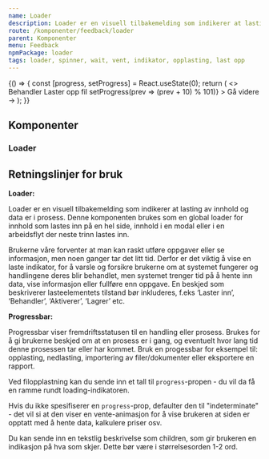 ```yaml
---
name: Loader
description: Loader er en visuell tilbakemelding som indikerer at lasting av innhold og data er i prosess.
route: /komponenter/feedback/loader
parent: Komponenter
menu: Feedback
npmPackage: loader
tags: loader, spinner, wait, vent, indikator, opplasting, last opp
---
```





<PageHeader />

<Playground>
  {() => {
    const [progress, setProgress] = React.useState(0);
    return (
      <>
        <Loader>Behandler</Loader>
        <Loader progress={20}>Laster opp fil</Loader>
        <Loader progress={progress}>
          <SecondaryButton
            onClick={() => setProgress(prev => (prev + 10) % 101)}
          >
            Gå videre &rarr;
          </SecondaryButton>
        </Loader>
      </>
    );
  }}
</Playground>

## Komponenter

### Loader

<ImportStatement imports="Loader" />
<Props of={Loader} />

## Retningslinjer for bruk

**Loader:**

Loader er en visuell tilbakemelding som indikerer at lasting av innhold og data er i prosess. Denne komponenten brukes som en global loader for innhold som lastes inn på en hel side, innhold i en modal eller i en arbeidsflyt der neste trinn lastes inn.

Brukerne våre forventer at man kan raskt utføre oppgaver eller se informasjon, men noen ganger tar det litt tid. Derfor er det viktig å vise en laste indikator, for å varsle og forsikre brukerne om at systemet fungerer og handlingene deres blir behandlet, men systemet trenger tid på å hente inn data, vise informasjon eller fullføre enn oppgave. En beskjed som beskriverer lasteelementets tilstand bør inkluderes, f.eks ‘Laster inn’, ‘Behandler’, ‘Aktiverer’, ‘Lagrer’ etc.

**Progressbar:**

Progressbar viser fremdriftsstatusen til en handling eller prosess. Brukes for å gi brukerne beskjed om at en prosess er i gang, og eventuelt hvor lang tid denne prosessen tar eller har kommet. Bruk en progessbar for eksempel til: opplasting, nedlasting, importering av filer/dokumenter eller eksportere en rapport.

Ved filopplastning kan du sende inn et tall til `progress`-propen - du vil da få en ramme rundt loading-indikatoren.

Hvis du ikke spesifiserer en `progress`-prop, defaulter den til "indeterminate" - det vil si at den viser en vente-animasjon for å vise brukeren at siden er opptatt med å hente data, kalkulere priser osv.

Du kan sende inn en tekstlig beskrivelse som children, som gir brukeren en indikasjon på hva som skjer. Dette bør være i størrelsesorden 1-2 ord.
